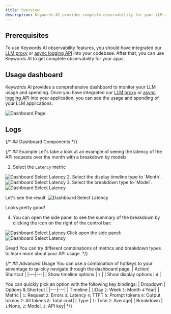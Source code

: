 ```yaml
---
title: Overview
description: Keywords AI provides complete observability for your LLM applications. With this guide, you can learn how to use Keywords AI observability features to monitor and improve LLM outputs.
---
```


## Prerequisites
To use Keywords AI observability features, you should have integrated our [LLM proxy](/get-started/llm-inference.mdx) or [async logging API](/get-started/async-logging.mdx) into your codebase. After that, you can use Keywords AI to get complete observability for your apps.

## Usage dashboard
Keywords AI provides a comprehensive dashboard to monitor your LLM usage and spending. Once you have integrated our [LLM proxy](/get-started/llm-inference.mdx) or [async logging API](/get-started/async-logging.mdx) into your application, you can see the usage and spending of your LLM applications.

<Frame>
<img src="https://keywordsai-static.s3.us-east-1.amazonaws.com/docs/observability/dashboard.png" alt="Dashboard Page"/>
</Frame>

## Logs



{/* ## Dashboard Components */}

{/* ## Example
Let's take a look at an example of seeing the latency of the API requests over the month with a breakdown by models

1. Select the `Latency` metric
<img src="/images/platform-features/dashboard/latency.png" alt="Dashboard Select Latency" />
2. Select the display timeline type to `Month`.
<img src="/images/platform-features/dashboard/month-timeline.png" alt="Dashboard Select Latency" />
3. Select the breakdown type to `Model`.
<img src="/images/platform-features/dashboard/breakdown-model.png" alt="Dashboard Select Latency" />

Let's see the result:
<img src="/images/platform-features/dashboard/latency-breakdown-model.png" alt="Dashboard Select Latency" />

Looks pretty good!

4. You can open the side panel to see the summary of the breakdown by clicking the icon on the right of the control bar:
<img src="/images/platform-features/dashboard/highlight-side-panel.png" alt="Dashboard Select Latency" />
Click open the side panel:
<img src="/images/platform-features/dashboard/side-panel.png" alt="Dashboard Select Latency" />

Great! You can try different combinations of metrics and breakdown types to learn more about your API usage. */}

{/* ## Advanced Usage
You can use a combination of hotkeys to your advantage to quickly navigate through the dashboard page.
| Action| Shortcut |
|---|---|
| Show timeline options | `t` |
| Show display options | `d` |

You can quickly pick an option with the following key bindings:
| Dropdown | Options & Shortcut |
|---|---|
| Timeline | `1`:Day `2`: Week `3`: Month `4`:Year|
| Metric | `1`: Request `2`: Errors `3`: Latency `4`: TTFT `5`: Prompt tokens `6`: Output tokens `7`: All tokens `8`: Total cost|
| Type | `1`: Total `2`: Average|
| Breakdown | `1`:None, `2`: Model, `3`: API key| */}






